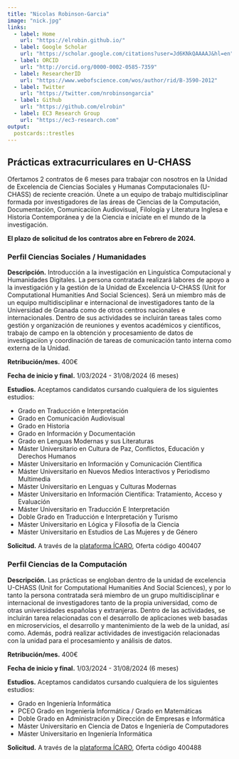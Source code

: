 ```yaml
---
title: "Nicolas Robinson-Garcia"
image: "nick.jpg"
links:
  - label: Home
    url: "https://elrobin.github.io/"
  - label: Google Scholar
    url: "https://scholar.google.com/citations?user=Jd6KNkQAAAAJ&hl=en"
  - label: ORCID
    url: "http://orcid.org/0000-0002-0585-7359"
  - label: ResearcherID
    url: "https://www.webofscience.com/wos/author/rid/B-3590-2012" 
  - label: Twitter
    url: "https://twitter.com/nrobinsongarcia"
  - label: Github
    url: "https://github.com/elrobin" 
  - label: EC3 Research Group
    url: "https://ec3-research.com" 
output:
  postcards::trestles
---
```


## Prácticas extracurriculares en U-CHASS

Ofertamos 2 contratos de 6 meses para trabajar con nosotros en la Unidad de Excelencia de Ciencias Sociales y Humanas Computacionales (U-CHASS) de reciente creación. Únete a un equipo de trabajo multidisciplinar formada por investigadores de las áreas de Ciencias de la Computación, Documentación, Comunicaciíon Audiovisual, Filología y Literatura Inglesa e Historia Contemporánea y de la Ciencia e iníciate en el mundo de la investigación.

**El plazo de solicitud de los contratos abre en Febrero de 2024.**

### Perfil Ciencias Sociales / Humanidades

**Descripción.** Introducción a la investigación en Linguística Computacional y Humanidades Digitales. La persona contratada realizará labores de apoyo a la investigación y la gestión de la Unidad de Excelencia U-CHASS (Unit for Computational Humanities And Social Sciences). Será un miembro más de un equipo multidisciplinar e internacional de investigadores tanto de la Universidad de Granada como de otros centros nacionales e internacionales. Dentro de sus actividades se incluirán tareas tales como gestión y organización de reuniones y eventos académicos y científicos, trabajo de campo en la obtención y procesamiento de datos de investigaciíon y coordinación de tareas de comunicación tanto interna como externa de la Unidad.

**Retribución/mes.** 400€

**Fecha de inicio y final.** 1/03/2024 - 31/08/2024 (6 meses)

**Estudios.** Aceptamos candidatos cursando cualquiera de los siguientes estudios:

- Grado en Traducción e Interpretación
- Grado en Comunicación Audiovisual
- Grado en Historia
- Grado en Información y Documentación
- Grado en Lenguas Modernas y sus Literaturas
- Máster Universitario en Cultura de Paz, Conflictos, Educación y Derechos Humanos
- Máster Universitario en Información y Comunicación Científica
- Máster Universitario en Nuevos Medios Interactivos y Periodismo Multimedia
- Máster Universitario en Lenguas y Culturas Modernas
- Máster Universitario en Información Científica: Tratamiento, Acceso y Evaluación
- Máster Universitario en Traducción E Interpretación
- Doble Grado en Traducción e Interpretación y Turismo
- Máster Universitario en Lógica y Filosofía de la Ciencia
- Máster Universitario en Estudios de Las Mujeres y de Género

**Solicitud.** A través de la [plataforma ÍCARO](https://ugr.portalicaro.es/), Oferta código 400407

### Perfil Ciencias de la Computación

**Descripción.** Las prácticas se engloban dentro de la unidad de excelencia U-CHASS (Unit for Computational Humanities And Social Sciences), y por lo tanto la persona contratada será miembro de un grupo multidisciplinar e internacional de investigadores tanto de la propia universidad, como de otras universidades españolas y extranjeras. Dentro de las actividades, se incluirán tarea relacionadas con el desarrollo de aplicaciones web basadas en microservicios, el desarrollo y mantenimiento de la web de la unidad, así como. Además, podrá realizar actividades de investigación relacionadas con la unidad para el procesamiento y análisis de datos.

**Retribución/mes.** 400€

**Fecha de inicio y final.** 1/03/2024 - 31/08/2024 (6 meses)

**Estudios.** Aceptamos candidatos cursando cualquiera de los siguientes estudios:

- Grado en Ingeniería Informática
- PCEO Grado en Ingeniería Informática / Grado en Matemáticas
- Doble Grado en Administración y Dirección de Empresas e Informática
- Máster Universitario en Ciencia de Datos e Ingeniería de Computadores
- Máster Universitario en Ingeniería Informática

**Solicitud.** A través de la [plataforma ÍCARO](https://ugr.portalicaro.es/), Oferta código 400488